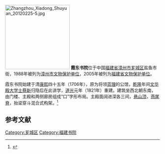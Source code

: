 {{coord|24|30|37|N|117|40|06|E|display=title|scale:10000}}
{{文物保护单位
| 级别 = 省级
| 省区市 = 福建省
| 名称 = 霞东书院
| 图片 = [[File:Zhangzhou_Xiadong_Shuyuan_20120225-1.jpg|300px]]
| 所在 = [[漳州市|漳州市]]
| 分类 = 古建筑
| 时代 = [[清朝|清]]
| 编号 = 第六批第87项
| 登录 = 2005年5月11日
}}
[[File:Zhangzhou_Xiadong_Shuyuan_20120225-5.jpg|210px]]
'''霞东书院'''位于中国[[福建省|福建省]][[漳州市|漳州市]][[芗城区|芗城区]]盐鱼市街，1988年被列为[[漳州市文物保护单位|漳州市文物保护单位]]，2005年被列为[[福建省文物保护单位|福建省文物保护单位]]。

霞东书院始建于清[[康熙|康熙]]四十五年（1706年），原为将领[[蓝理|蓝理]]的公馆，[[乾隆|乾隆]]年间[[文华殿大学士|文华殿大学士]][[蔡新|蔡新]]归隐后在此讲学，[[道光|道光]]元年（1821年）重建。建筑坐西北朝东南，由门楼、主殿和两侧廊房组成“口”字形布局。主殿面阔进深各三间，[[悬山顶|悬山顶]]，[[燕尾脊|燕尾脊]]，抬梁穿斗混合式构架。<ref>{{cite web|title=福建省人民政府关于公布第六批省级文物保护单位及其保护范围的通知|url=http://www.fsou.com/html/text/lar/168415/16841584_1.html|deadurl=yes|archiveurl=https://web.archive.org/web/20141008122041/http://www.fsou.com/html/text/lar/168415/16841584_1.html|archivedate=2014-10-08}}</ref>

==参考文献==
{{commonscat|Xiadong College}}
{{reflist}}

{{DEFAULTSORT:xia}}
[[Category:芗城区|Category:芗城区]]
[[Category:福建书院|Category:福建书院]]